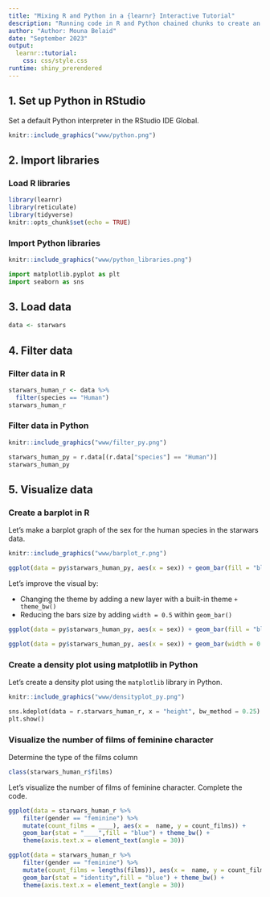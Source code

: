 ```yaml
---
title: "Mixing R and Python in a {learnr} Interactive Tutorial"
description: "Running code in R and Python chained chunks to create an interactive tutorial using the {learnr} library"
author: "Author: Mouna Belaid"
date: "September 2023"
output: 
  learnr::tutorial:
    css: css/style.css
runtime: shiny_prerendered
---
```


## 1. Set up Python in RStudio

Set a default Python interpreter in the RStudio IDE Global.

```r
knitr::include_graphics("www/python.png") 
```

## 2. Import libraries

### Load R libraries

```r
library(learnr)
library(reticulate)
library(tidyverse)
knitr::opts_chunk$set(echo = TRUE)
```

### Import Python libraries

```r
knitr::include_graphics("www/python_libraries.png") 
```

```python
import matplotlib.pyplot as plt
import seaborn as sns
```

## 3. Load data

```r
data <- starwars
```

## 4. Filter data

### Filter data in R

```r
starwars_human_r <- data %>%
  filter(species == "Human")
starwars_human_r
```

### Filter data in Python

```r
knitr::include_graphics("www/filter_py.png") 
```

```python
starwars_human_py = r.data[(r.data["species"] == "Human")]
starwars_human_py
```

## 5. Visualize data

### Create a barplot in R

Let’s make a barplot graph of the sex for the human species in the starwars data.

```r
knitr::include_graphics("www/barplot_r.png") 
```

```r
ggplot(data = py$starwars_human_py, aes(x = sex)) + geom_bar(fill = "blue")
```

Let's improve the visual by:

- Changing the theme by adding a new layer with a built-in theme `+ theme_bw()`
- Reducing the bars size by adding `width = 0.5` within `geom_bar()`

```r
ggplot(data = py$starwars_human_py, aes(x = sex)) + geom_bar(fill = "blue")
```

```r
ggplot(data = py$starwars_human_py, aes(x = sex)) + geom_bar(width = 0.5, fill = "blue") + theme_bw()
```

### Create a density plot using matplotlib in Python

Let's create a density plot using the `matplotlib` library in Python.

```r
knitr::include_graphics("www/densityplot_py.png") 
```

```python
sns.kdeplot(data = r.starwars_human_r, x = "height", bw_method = 0.25)
plt.show()
```

### Visualize the number of films of feminine character

Determine the type of the films column 

```r
class(starwars_human_r$films)
```

Let's visualize the number of films of feminine character. Complete the code.

```r
ggplot(data = starwars_human_r %>% 
    filter(gender == "feminine") %>% 
    mutate(count_films = ____), aes(x =  name, y = count_films)) +
    geom_bar(stat = "____",fill = "blue") + theme_bw() + 
    theme(axis.text.x = element_text(angle = 30))  
```

```r
ggplot(data = starwars_human_r %>% 
    filter(gender == "feminine") %>% 
    mutate(count_films = lengths(films)), aes(x =  name, y = count_films)) +
    geom_bar(stat = "identity",fill = "blue") + theme_bw() + 
    theme(axis.text.x = element_text(angle = 30))
```
